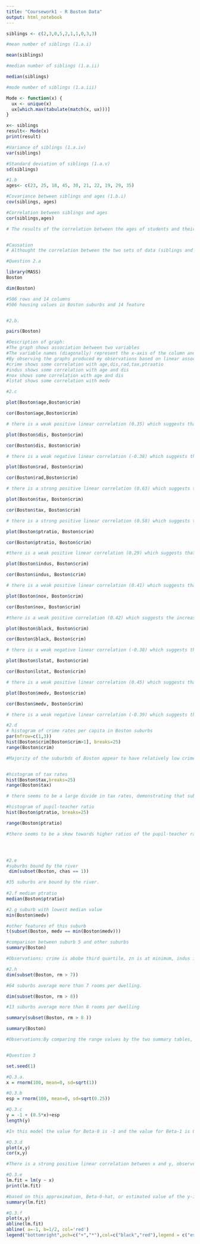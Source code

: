 ---
title: "Coursework1 - R Boston Data"
output: html_notebook
---


```{r}
siblings <- c(2,3,0,5,2,1,1,0,3,3)

#mean number of siblings (1.a.i)

mean(siblings)
```
```{r}
#median number of siblings (1.a.ii)

median(siblings)
```

```{r}
#mode number of siblings (1.a.iii)

Mode <- function(x) {
  ux <- unique(x)
  ux[which.max(tabulate(match(x, ux)))]
}

x<- siblings
result<- Mode(x)
print(result)
```

```{r}
#Variance of siblings (1.a.iv)
var(siblings)
```

```{r}
#Standard deviation of siblings (1.a.v)
sd(siblings)
```

```{r}
#1.b
ages<- c(23, 25, 18, 45, 30, 21, 22, 19, 29, 35)

#Covariance between siblings and ages (1.b.i)
cov(siblings, ages)
```

```{r}
#Correlation between siblings and ages 
cor(siblings,ages)
```

```{r}
# The results of the correlation between the ages of students and their number of siblings exhibits strong positive linear correlation. (1.b.ii)


#Causation
# Althought the correlation between the two sets of data (siblings and ages) show strong positive linear correlation, this is a measure of linear association and cannot be used to argue that the two variable have a causal link, therefore it cannot be said that the number of siblings of a person has an affect on their age, or vice versa.

#Question 2.a

library(MASS)
Boston
```

```{r}
dim(Boston)
```

```{r}
#506 rows and 14 columns
#506 housing values in Boston suburbs and 14 feature


#2.b.

pairs(Boston)
```

```{r}
#Description of graph:
#The graph shows association between two variables
#The variable names (diagonally) represent the x-axis of the column and the y-axis of the row
#By observing the graphs produced my observations based on linear association of the scatter plots are the following:
#crime shows some correlation with age,dis,rad,tax,ptraatio
#indus shows some correlation with age and dis
#nox shows some correlation with age and dis
#lstat shows some correlation with medv

#2.c

plot(Boston$age,Boston$crim)
```
```{r}
cor(Boston$age,Boston$crim)
```

```{r}
# there is a weak positive linear correlation (0.35) which suggests that older homes are more likely to suffer from an increased rate of crime per capita.

plot(Boston$dis, Boston$crim)
```

```{r}
cor(Boston$dis, Boston$crim)
```

```{r}
# there is a weak negative linear correlation (-0.38) which suggests that the increased distance to Employment centres results in decrease of crime per rate capita

plot(Boston$rad, Boston$crim)
```

```{r}
cor(Boston$rad,Boston$crim)
```

```{r}
# there is a strong positive linear correlation (0.63) which suggests that the higher the index of accessibility to highway the higher the crime per capita

plot(Boston$tax, Boston$crim)
```

```{r}
cor(Boston$tax, Boston$crim)
```

```{r}
# there is a strong positive linear correlation (0.58) which suggests that the higher the tax rate the higher the crime per capita

plot(Boston$ptratio, Boston$crim)
```

```{r}
cor(Boston$ptratio, Boston$crim)
```

```{r}
#there is a weak positive linear correlation (0.29) which suggests that the higher the pupil-teacher ration corresponds to slight increase in crime per capita

plot(Boston$indus, Boston$crim)
```

```{r}
cor(Boston$indus, Boston$crim)
```

```{r}
# there is a weak positive linear correlation (0.41) which suggests that the increased proportion of non-retail business acres per town results in increase in crime per capita

plot(Boston$nox, Boston$crim)
```

```{r}
cor(Boston$nox, Boston$crim)
```

```{r}
#there is a weak positive correlation (0.42) which suggests the increase in pollution results in slightly higher rate of crime per capita (altought the causation of these two may be unlikely)

plot(Boston$black, Boston$crim)
```

```{r}
cor(Boston$black, Boston$crim)
```

```{r}
# there is a weak negative linear correlation (-0.38) which suggests that the increase in proportion of blacks by town results slight decrease of crime per capita

plot(Boston$lstat, Boston$crim)
```

```{r}
cor(Boston$lstat, Boston$crim)
```

```{r}
# there is a weak positive linear correlation (0.45) which suggests that the higher the percent of lower status of the population results in increase of the rate of crime per capita

plot(Boston$medv, Boston$crim)
```

```{r}
cor(Boston$medv, Boston$crim)
```

```{r}
# there is a weak negative linear correlation (-0.39) which suggests that the increased median value of owner occupied homes results in slight decrease of the rate of crime per capita

#2.d 
# histogram of crime rates per capita in Boston suburbs
par(mfrow=c(1,3))
hist(Boston$crim[Boston$crim>1], breaks=25)
range(Boston$crim)
```

```{r}
#Majority of the suburbds of Boston appear to have relatively low crime rate per capita, however about 20 suburbs have crime rate frequency of over 20. The histogram is very skewed, which suggests that a small number of suburbs (10 suburbs on an enlarged histogram), appear to have crime frequency of over 80 frequency. The range seems to be very large from 0.00632 to 88.97620


#histogram of tax rates
hist(Boston$tax,breaks=25)
range(Boston$tax)
```

```{r}
# there seems to be a large divide in tax rates, demonstrating that suburbs either pay under 500 or a higher rate of over 650. The range of the values seems to be very large from 187 to 711

#histogram of pupil-teacher ratio
hist(Boston$ptratio, breaks=25)
```

```{r}
range(Boston$ptratio)
```

```{r}
#there seems to be a skew towards higher ratios of the pupil-teacher ratio, however the range is relatively low so the difference is less dramatic, as the range of values is from 12.6 to 22




#2.e
#suburbs bound by the river
 dim(subset(Boston, chas == 1))
```

```{r}
#35 suburbs are bound by the river.
 
#2.f median ptratio
median(Boston$ptratio)
```

```{r}
#2.g suburb with lowest median value
min(Boston$medv)
```

```{r}
#other features of this suburb
t(subset(Boston, medv == min(Boston$medv)))
```

```{r}
#comparison between suburb 5 and other suburbs
summary(Boston)
```

```{r}
#Observations: crime is abobe third quartile, zn is at minimum, indus is at third quartile, chas is 0 (suburb is not bound by river), nox is above third quartile, rm is below first quartile, age is at max, dis is below first quartile, rad is at max, tax is at third quartile,ptratio is at third quartile, black is above median value, lstat is above third quartile, medv is at minimum. Overall the suburb does not seem like the best place to live at it has comparatively higher rate of crime, proportion of non-retail business acres per town, pollution, tax, pupil-teacher ratio and lower status of the population. It has comparatively older houses and is higher index of accessibility to radial highways. These factors suggest it is not a desirable place to live compared to other suburbs of Boston.

#2.h
dim(subset(Boston, rm > 7))
```

```{r}
#64 suburbs average more than 7 rooms per dwelling.

dim(subset(Boston, rm > 8))
```

```{r}
#13 suburbs average more than 8 rooms per dwelling

summary(subset(Boston, rm > 8 ))
```

```{r}
summary(Boston)
```

```{r}
#Observations:By comparing the range values by the two summary tables, it seems that dwellings of over 8 rooms have comparatively lower crime rates per capita, slightly lower pupil-teacher ratio and and lower percentage of lower status population. This indicates higher standard of living in dwelling of over 8 rm.


#Question 3

set.seed(1)

#Q.3.a.
x = rnorm(100, mean=0, sd=sqrt(1))

#Q.3.b
esp = rnorm(100, mean=0, sd=sqrt(0.25))

#Q.3.c
y = -1 + (0.5*x)+esp
length(y)
```

```{r}
#In this model the value for Beta-0 is -1 and the value for Beta-1 is 0.5

#Q.3.d
plot(x,y)
cor(x,y)
```

```{r}
#There is a strong positive linear correlation between x and y, observed by the distribution of points on the graph and the correlation coefficient (0.66)

#Q.3.e
lm.fit = lm(y ~ x)
print(lm.fit)
```

```{r}
#based on this approximation, Beta-0-hat, or estimated value of the y-intercept is -1.10188, and the approximation of Beta-1-hat, or the estimated value of the slope is 0.4995. Both estimates are very close to the true values; -1 and 0.5 respectively, therefore this seemes to be a good model.
summary(lm.fit)
```

```{r}
#Q.3.f
plot(x,y)
abline(lm.fit)
abline( a=-1, b=1/2, col='red')
legend("bottomright",pch=c("+","*"),col=c("black","red"),legend = c("estimated","true"))
```

